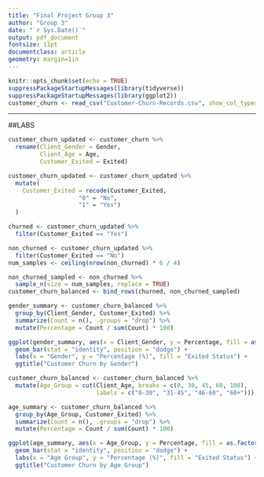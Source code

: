 ---
title: "Final Project Group 3"
author: "Group 3"
date: "`r Sys.Date()`"
output: pdf_document
fontsize: 11pt
documentclass: article
geometry: margin=1in
---


```{r setup, include = FALSE}
knitr::opts_chunk$set(echo = TRUE)
suppressPackageStartupMessages(library(tidyverse))
suppressPackageStartupMessages(library(ggplot2))
customer_churn <- read_csv("Customer-Churn-Records.csv", show_col_types = FALSE)
```

***

##LABS

```{r}
customer_churn_updated <- customer_churn %>%
  rename(Client_Gender = Gender,
         Client_Age = Age,
         Customer_Exited = Exited)
```

```{r}
customer_churn_updated <- customer_churn_updated %>%
  mutate(
    Customer_Exited = recode(Customer_Exited, 
                    "0" = "No",
                    "1" = "Yes")
  )
```

```{r}
churned <- customer_churn_updated %>%
  filter(Customer_Exited == "Yes")

non_churned <- customer_churn_updated %>%
  filter(Customer_Exited == "No")
num_samples <- ceiling(nrow(non_churned) * 6 / 4)

non_churned_sampled <- non_churned %>%
  sample_n(size = num_samples, replace = TRUE)
customer_churn_balanced <- bind_rows(churned, non_churned_sampled)
```

```{r}
gender_summary <- customer_churn_balanced %>%
  group_by(Client_Gender, Customer_Exited) %>%
  summarize(Count = n(), .groups = "drop") %>%
  mutate(Percentage = Count / sum(Count) * 100)
```

```{r}
ggplot(gender_summary, aes(x = Client_Gender, y = Percentage, fill = as.factor(Customer_Exited))) +
  geom_bar(stat = "identity", position = "dodge") +
  labs(x = "Gender", y = "Percentage (%)", fill = "Exited Status") +
  ggtitle("Customer Churn by Gender")
```

```{r}
customer_churn_balanced <- customer_churn_balanced %>%
  mutate(Age_Group = cut(Client_Age, breaks = c(0, 30, 45, 60, 100), 
                         labels = c("0-30", "31-45", "46-60", "60+")))
```

```{r}
age_summary <- customer_churn_balanced %>%
  group_by(Age_Group, Customer_Exited) %>%
  summarize(Count = n(), .groups = "drop") %>%
  mutate(Percentage = Count / sum(Count) * 100)
```

```{r}
ggplot(age_summary, aes(x = Age_Group, y = Percentage, fill = as.factor(Customer_Exited))) +
  geom_bar(stat = "identity", position = "dodge") +
  labs(x = "Age Group", y = "Percentage (%)", fill = "Exited Status") +
  ggtitle("Customer Churn by Age Group")
```